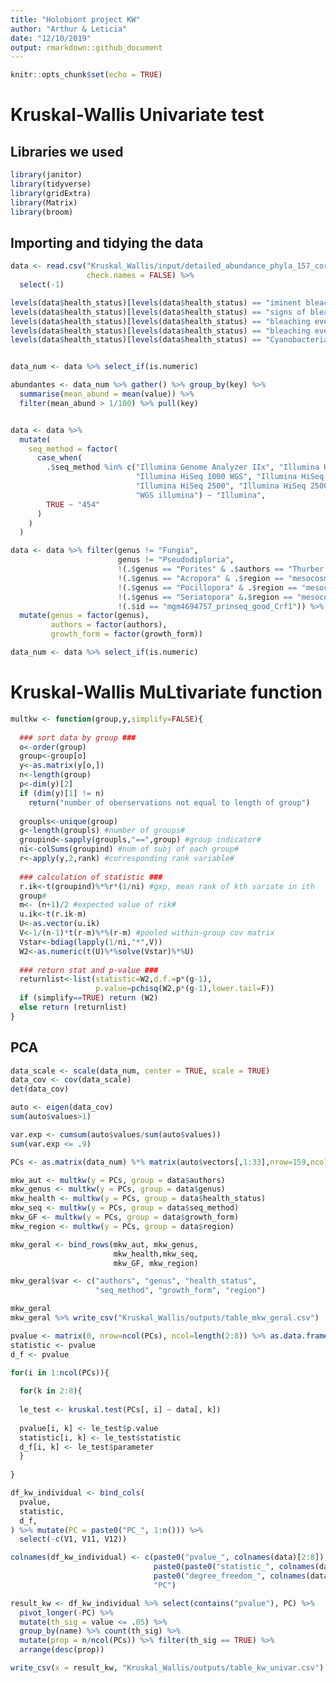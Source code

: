 ---
title: "Holobiont project KW"
author: "Arthur & Leticia"
date: "12/10/2019"
output: rmarkdown::github_document
---

```{r setup, include=FALSE}
knitr::opts_chunk$set(echo = TRUE)
```

# Kruskal-Wallis Univariate test
## Libraries we used
```{r libraries, warning=FALSE,message=FALSE}
library(janitor)
library(tidyverse)
library(gridExtra)
library(Matrix)
library(broom)
```

## Importing and tidying the data
```{r reading data}
data <- read.csv("Kruskal_Wallis/input/detailed_abundance_phyla_157_corais_matrix_porcentagem_prot_divided_17abr2020.csv",
                 check.names = FALSE) %>% 
  select(-1)

levels(data$health_status)[levels(data$health_status) == "iminent bleaching"] <- "bleached"
levels(data$health_status)[levels(data$health_status) == "signs of bleaching"] <- "bleached"
levels(data$health_status)[levels(data$health_status) == "bleaching event"] <- "bleached" 
levels(data$health_status)[levels(data$health_status) == "bleaching event "] <- "bleached"
levels(data$health_status)[levels(data$health_status) == "Cyanobacterial patches"] <- "Black Band Disease"


data_num <- data %>% select_if(is.numeric)

abundantes <- data_num %>% gather() %>% group_by(key) %>% 
  summarise(mean_abund = mean(value)) %>% 
  filter(mean_abund > 1/100) %>% pull(key)


data <- data %>% 
  mutate(
    seq_method = factor(
      case_when(
        .$seq_method %in% c("Illumina Genome Analyzer IIx", "Illumina HiSeq 1000",
                            "Illumina HiSeq 1000 WGS", "Illumina HiSeq 2000",
                            "Illumina HiSeq 2500", "Illumina HiSeq 2500 WGS",
                            "WGS illumina") ~ "Illumina",
        TRUE ~ "454"
      )
    )
  )

data <- data %>% filter(genus != "Fungia",
                        genus != "Pseudodiploria", 
                        !(.$genus == "Porites" & .$authors == "Thurber et al. 2009"),
                        !(.$genus == "Acropora" & .$region == "mesocosmos" & .$authors == "not published"),
                        !(.$genus == "Pocillopora" & .$region == "mesocosmos" & .$authors =="not published"),
                        !(.$genus == "Seriatopora" &.$region == "mesocosmos" & .$authors =="not published"),
                        !(.$id == "mgm4694757_prinseq_good_Crf1")) %>% 
  mutate(genus = factor(genus),
         authors = factor(authors),
         growth_form = factor(growth_form))

data_num <- data %>% select_if(is.numeric)
```

# Kruskal-Wallis MuLtivariate function
```{r mult_KW_function}
multkw <- function(group,y,simplify=FALSE){
  
  ### sort data by group ###
  o<-order(group)
  group<-group[o]
  y<-as.matrix(y[o,])
  n<-length(group)
  p<-dim(y)[2]
  if (dim(y)[1] != n)
    return("number of oberservations not equal to length of group")
  
  groupls<-unique(group)
  g<-length(groupls) #number of groups#
  groupind<-sapply(groupls,"==",group) #group indicator#
  ni<-colSums(groupind) #num of subj of each group#
  r<-apply(y,2,rank) #corresponding rank variable#
  
  ### calculation of statistic ###
  r.ik<-t(groupind)%*%r*(1/ni) #gxp, mean rank of kth variate in ith
  group#
  m<- (n+1)/2 #expected value of rik#
  u.ik<-t(r.ik-m)
  U<-as.vector(u.ik)
  V<-1/(n-1)*t(r-m)%*%(r-m) #pooled within-group cov matrix
  Vstar<-bdiag(lapply(1/ni,"*",V))
  W2<-as.numeric(t(U)%*%solve(Vstar)%*%U)
  
  ### return stat and p-value ###
  returnlist<-list(statistic=W2,d.f.=p*(g-1),
                   p.value=pchisq(W2,p*(g-1),lower.tail=F))
  if (simplify==TRUE) return (W2)
  else return (returnlist)
}
```

## PCA

```{r manual approach}
data_scale <- scale(data_num, center = TRUE, scale = TRUE)
data_cov <- cov(data_scale)
det(data_cov)

auto <- eigen(data_cov)
sum(auto$values>1)

var.exp <- cumsum(auto$values/sum(auto$values))
sum(var.exp <= .9)

PCs <- as.matrix(data_num) %*% matrix(auto$vectors[,1:33],nrow=159,ncol=33)
```

```{r MKW}
mkw_aut <- multkw(y = PCs, group = data$authors)
mkw_genus <- multkw(y = PCs, group = data$genus)
mkw_health <- multkw(y = PCs, group = data$health_status)
mkw_seq <- multkw(y = PCs, group = data$seq_method)
mkw_GF <- multkw(y = PCs, group = data$growth_form)
mkw_region <- multkw(y = PCs, group = data$region)

mkw_geral <- bind_rows(mkw_aut, mkw_genus,
                       mkw_health,mkw_seq,
                       mkw_GF, mkw_region)

mkw_geral$var <- c("authors", "genus", "health_status",
                   "seq_method", "growth_form", "region")

mkw_geral
mkw_geral %>% write_csv("Kruskal_Wallis/outputs/table_mkw_geral.csv")

```


```{r individual test}
pvalue <- matrix(0, nrow=ncol(PCs), ncol=length(2:8)) %>% as.data.frame()
statistic <- pvalue
d_f <- pvalue

for(i in 1:ncol(PCs)){
  
  for(k in 2:8){
    
  le_test <- kruskal.test(PCs[, i] ~ data[, k])
  
  pvalue[i, k] <- le_test$p.value
  statistic[i, k] <- le_test$statistic
  d_f[i, k] <- le_test$parameter 
  }
  
}

df_kw_individual <- bind_cols(
  pvalue,
  statistic,
  d_f,
) %>% mutate(PC = paste0("PC_", 1:n())) %>% 
  select(-c(V1, V11, V12))

colnames(df_kw_individual) <- c(paste0("pvalue_", colnames(data)[2:8]),
                                paste0(paste0("statistic_", colnames(data)[2:8])),
                                paste0("degree_freedom_", colnames(data)[2:8]),
                                "PC")

result_kw <- df_kw_individual %>% select(contains("pvalue"), PC) %>% 
  pivot_longer(-PC) %>% 
  mutate(th_sig = value <= .05) %>% 
  group_by(name) %>% count(th_sig) %>% 
  mutate(prop = n/ncol(PCs)) %>% filter(th_sig == TRUE) %>% 
  arrange(desc(prop)) 

write_csv(x = result_kw, "Kruskal_Wallis/outputs/table_kw_univar.csv")

```
